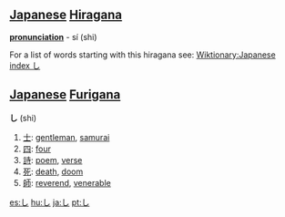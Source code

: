 == [[Japanese]] [[Hiragana]] ==
'''[[pronunciation]]''' - sí (shi)

For a list of words starting with this hiragana see: [[Wiktionary:Japanese index し]]

== [[Japanese]] [[Furigana]] == 

'''し''' (shi)

# [[士]]: [[gentleman]], [[samurai]]
# [[四]]: [[four]]
# [[詩]]: [[poem]], [[verse]]
# [[死]]: [[death]], [[doom]]
# [[師]]: [[reverend]], [[venerable]]

[[es:し]]
[[hu:し]]
[[ja:し]]
[[pt:し]]